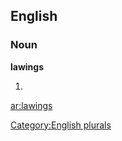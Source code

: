 ==English==

===Noun===
'''lawings'''

# {{plural of|[[lawing]]}}

[[Category:English plurals]]

[[ar:lawings]]